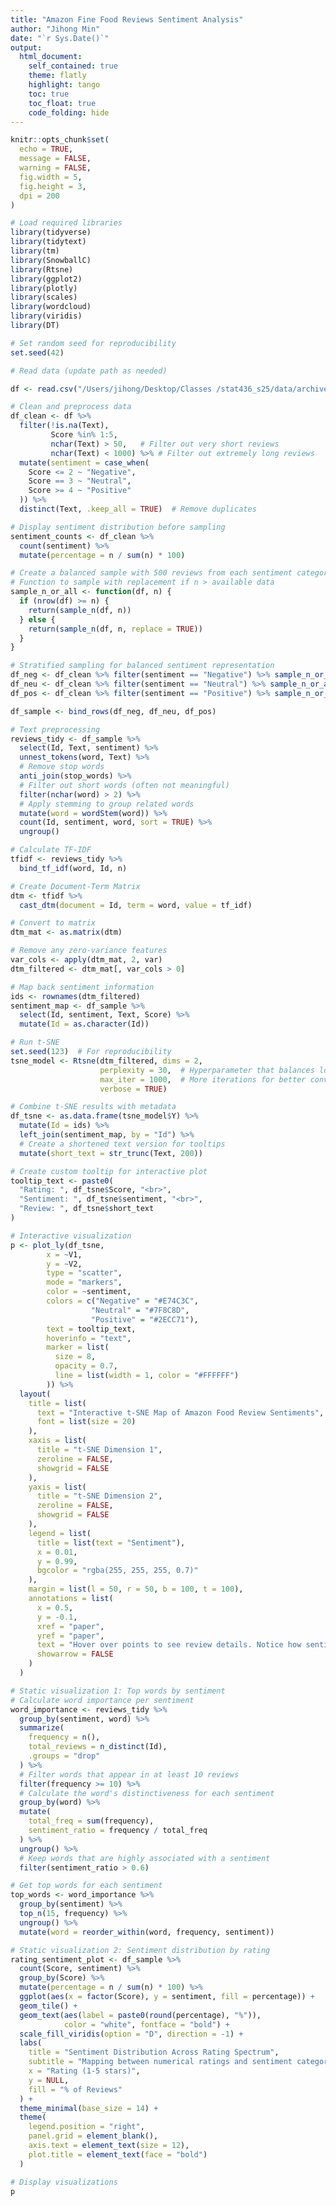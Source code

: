 ```yaml
---
title: "Amazon Fine Food Reviews Sentiment Analysis"
author: "Jihong Min"
date: "`r Sys.Date()`"
output: 
  html_document:
    self_contained: true
    theme: flatly
    highlight: tango
    toc: true
    toc_float: true
    code_folding: hide
---
```


```r
knitr::opts_chunk$set(
  echo = TRUE, 
  message = FALSE, 
  warning = FALSE,
  fig.width = 5,
  fig.height = 3,
  dpi = 200
)
```


```r
# Load required libraries
library(tidyverse)
library(tidytext)
library(tm)
library(SnowballC)
library(Rtsne)
library(ggplot2)
library(plotly)
library(scales)
library(wordcloud)
library(viridis)
library(DT)

# Set random seed for reproducibility
set.seed(42)

# Read data (update path as needed)

df <- read.csv("/Users/jihong/Desktop/Classes /stat436_s25/data/archive (1)/Reviews.csv", stringsAsFactors = FALSE)

# Clean and preprocess data
df_clean <- df %>%
  filter(!is.na(Text),
         Score %in% 1:5,
         nchar(Text) > 50,   # Filter out very short reviews
         nchar(Text) < 1000) %>% # Filter out extremely long reviews
  mutate(sentiment = case_when(
    Score <= 2 ~ "Negative",
    Score == 3 ~ "Neutral",
    Score >= 4 ~ "Positive"
  )) %>%
  distinct(Text, .keep_all = TRUE)  # Remove duplicates

# Display sentiment distribution before sampling
sentiment_counts <- df_clean %>%
  count(sentiment) %>%
  mutate(percentage = n / sum(n) * 100)

# Create a balanced sample with 500 reviews from each sentiment category
# Function to sample with replacement if n > available data
sample_n_or_all <- function(df, n) {
  if (nrow(df) >= n) {
    return(sample_n(df, n))
  } else {
    return(sample_n(df, n, replace = TRUE))
  }
}

# Stratified sampling for balanced sentiment representation
df_neg <- df_clean %>% filter(sentiment == "Negative") %>% sample_n_or_all(500)
df_neu <- df_clean %>% filter(sentiment == "Neutral") %>% sample_n_or_all(500)
df_pos <- df_clean %>% filter(sentiment == "Positive") %>% sample_n_or_all(500)

df_sample <- bind_rows(df_neg, df_neu, df_pos)

# Text preprocessing
reviews_tidy <- df_sample %>%
  select(Id, Text, sentiment) %>%
  unnest_tokens(word, Text) %>%
  # Remove stop words
  anti_join(stop_words) %>%
  # Filter out short words (often not meaningful)
  filter(nchar(word) > 2) %>%
  # Apply stemming to group related words
  mutate(word = wordStem(word)) %>%
  count(Id, sentiment, word, sort = TRUE) %>%
  ungroup()

# Calculate TF-IDF
tfidf <- reviews_tidy %>%
  bind_tf_idf(word, Id, n)

# Create Document-Term Matrix
dtm <- tfidf %>%
  cast_dtm(document = Id, term = word, value = tf_idf)

# Convert to matrix
dtm_mat <- as.matrix(dtm)

# Remove any zero-variance features
var_cols <- apply(dtm_mat, 2, var)
dtm_filtered <- dtm_mat[, var_cols > 0]

# Map back sentiment information
ids <- rownames(dtm_filtered)
sentiment_map <- df_sample %>% 
  select(Id, sentiment, Text, Score) %>%
  mutate(Id = as.character(Id))

# Run t-SNE
set.seed(123)  # For reproducibility
tsne_model <- Rtsne(dtm_filtered, dims = 2, 
                    perplexity = 30,  # Hyperparameter that balances local and global structure
                    max_iter = 1000,  # More iterations for better convergence
                    verbose = TRUE)

# Combine t-SNE results with metadata
df_tsne <- as.data.frame(tsne_model$Y) %>%
  mutate(Id = ids) %>%
  left_join(sentiment_map, by = "Id") %>%
  # Create a shortened text version for tooltips
  mutate(short_text = str_trunc(Text, 200))

# Create custom tooltip for interactive plot
tooltip_text <- paste0(
  "Rating: ", df_tsne$Score, "<br>",
  "Sentiment: ", df_tsne$sentiment, "<br>",
  "Review: ", df_tsne$short_text
)

# Interactive visualization
p <- plot_ly(df_tsne,
        x = ~V1,
        y = ~V2,
        type = "scatter",
        mode = "markers",
        color = ~sentiment,
        colors = c("Negative" = "#E74C3C", 
                  "Neutral" = "#7F8C8D", 
                  "Positive" = "#2ECC71"),
        text = tooltip_text,
        hoverinfo = "text",
        marker = list(
          size = 8,
          opacity = 0.7,
          line = list(width = 1, color = "#FFFFFF")
        )) %>%
  layout(
    title = list(
      text = "Interactive t-SNE Map of Amazon Food Review Sentiments",
      font = list(size = 20)
    ),
    xaxis = list(
      title = "t-SNE Dimension 1",
      zeroline = FALSE,
      showgrid = FALSE
    ),
    yaxis = list(
      title = "t-SNE Dimension 2",
      zeroline = FALSE,
      showgrid = FALSE
    ),
    legend = list(
      title = list(text = "Sentiment"),
      x = 0.01,
      y = 0.99,
      bgcolor = "rgba(255, 255, 255, 0.7)"
    ),
    margin = list(l = 50, r = 50, b = 100, t = 100),
    annotations = list(
      x = 0.5,
      y = -0.1,
      xref = "paper",
      yref = "paper",
      text = "Hover over points to see review details. Notice how sentiments cluster in the semantic space.",
      showarrow = FALSE
    )
  )

# Static visualization 1: Top words by sentiment
# Calculate word importance per sentiment
word_importance <- reviews_tidy %>%
  group_by(sentiment, word) %>%
  summarize(
    frequency = n(),
    total_reviews = n_distinct(Id),
    .groups = "drop"
  ) %>%
  # Filter words that appear in at least 10 reviews
  filter(frequency >= 10) %>%
  # Calculate the word's distinctiveness for each sentiment
  group_by(word) %>%
  mutate(
    total_freq = sum(frequency),
    sentiment_ratio = frequency / total_freq
  ) %>%
  ungroup() %>%
  # Keep words that are highly associated with a sentiment
  filter(sentiment_ratio > 0.6)

# Get top words for each sentiment
top_words <- word_importance %>%
  group_by(sentiment) %>%
  top_n(15, frequency) %>%
  ungroup() %>%
  mutate(word = reorder_within(word, frequency, sentiment))

# Static visualization 2: Sentiment distribution by rating
rating_sentiment_plot <- df_sample %>%
  count(Score, sentiment) %>%
  group_by(Score) %>%
  mutate(percentage = n / sum(n) * 100) %>%
  ggplot(aes(x = factor(Score), y = sentiment, fill = percentage)) +
  geom_tile() +
  geom_text(aes(label = paste0(round(percentage), "%")), 
            color = "white", fontface = "bold") +
  scale_fill_viridis(option = "D", direction = -1) +
  labs(
    title = "Sentiment Distribution Across Rating Spectrum",
    subtitle = "Mapping between numerical ratings and sentiment categories",
    x = "Rating (1-5 stars)",
    y = NULL,
    fill = "% of Reviews"
  ) +
  theme_minimal(base_size = 14) +
  theme(
    legend.position = "right",
    panel.grid = element_blank(),
    axis.text = element_text(size = 12),
    plot.title = element_text(face = "bold")
  )

# Display visualizations
p
```

